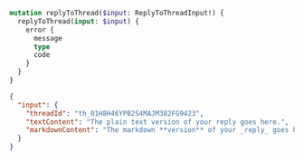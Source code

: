 ```graphql Mutation
mutation replyToThread($input: ReplyToThreadInput!) {
  replyToThread(input: $input) {
    error {
      message
      type
      code
    }
  }
}
```

```json Variables
{
  "input": {
    "threadId": "th_01H8H46YPB2S4MAJM382FG9423",
    "textContent": "The plain text version of your reply goes here.",
    "markdownContent": "The markdown **version** of your _reply_ goes here."
  }
}
```
